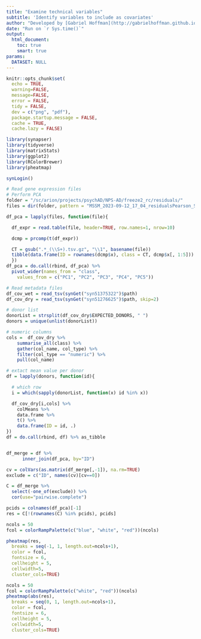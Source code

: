 ```yaml
---
title: "Examine technical variables"
subtitle: 'Identify variables to include as covariates'
author: "Developed by [Gabriel Hoffman](http://gabrielhoffman.github.io/)"
date: "Run on `r Sys.time()`"
output: 
  html_document:
    toc: true
    smart: true
params:
  DATASET: NULL
---
```



<!--- 


cd /sc/arion/projects/CommonMind/hoffman/NPS-AD/work/nps_ad/analysis/freeze2/covariates/
ml python git pandoc gcc/11.2.0
git pull origin master
R --vanilla --no-restore



system("git pull origin master"); rmarkdown::render("examine_covariates.Rmd")



# https://hoffmg01.hpc.mssm.edu/nps_ad/analysis/freeze2/covariates/examine_covariates.html

--->



```r
knitr::opts_chunk$set(
  echo = TRUE,
  warning=FALSE,
  message=FALSE,
  error = FALSE,
  tidy = FALSE,
  dev = c("png", "pdf"),
  package.startup.message = FALSE,
  cache = TRUE,
  cache.lazy = FALSE)
```


```r
library(synapser)
library(tidyverse)
library(matrixStats)
library(ggplot2)
library(RColorBrewer)
library(pheatmap)

synLogin()
```

```r
# Read gene expression files
# Perform PCA
folder = "/sc/arion/projects/psychAD/NPS-AD/freeze2_rc/residuals/"
files = dir(folder, pattern = "MSSM_2023-09-12_17_04_residualsPearson_SubID_class_.*.tsv.gz", full.names=TRUE)

df_pca = lapply(files, function(file){

  df_expr = read.table(file, header=TRUE, row.names=1, nrow=10)

  dcmp = prcomp(t(df_expr))

  CT = gsub(".*_(\\S+).tsv.gz", "\\1", basename(file))
  tibble(data.frame(ID = rownames(dcmp$x), class = CT, dcmp$x[, 1:5]))
  })
df_pca = do.call(rbind, df_pca) %>%
  pivot_wider(names_from = "class", 
    values_from = c("PC1", "PC2", "PC3", "PC4", "PC5"))
```

```r
# Read metadata files
df_cov_wet = read_tsv(synGet("syn51375322")$path)
df_cov_dry = read_tsv(synGet("syn51276625")$path, skip=2)

# donor list
donorList = strsplit(df_cov_dry$EXPECTED_DONORS, " ")
donors = unique(unlist(donorList))

# numeric columns
cols =  df_cov_dry %>% 
    summarise_all(class) %>% 
    gather(col_name, col_type) %>%
    filter(col_type == "numeric") %>%
    pull(col_name)

# extact mean value per donor
df = lapply(donors, function(id){

  # which row
  i = which(sapply(donorList, function(x) id %in% x))

  df_cov_dry[i,cols] %>%
    colMeans %>%
    data.frame %>%
    t() %>%
    data.frame(ID = id, .)
})
df = do.call(rbind, df) %>% as_tibble


df_merge = df %>%
      inner_join(df_pca, by="ID")

cv = colVars(as.matrix(df_merge[,-1]), na.rm=TRUE)
exclude = c("ID", names(cv)[cv==0])

C = df_merge %>%
  select(-one_of(exclude)) %>%
  cor(use="pairwise.complete")

pcids = colnames(df_pca)[-1]
res = C[!(rownames(C) %in% pcids), pcids]
```

```r
ncols = 50
fcol = colorRampPalette(c("blue", "white", "red"))(ncols)

pheatmap(res, 
  breaks = seq(-1, 1, length.out=ncols+1),
  color = fcol,
  fontsize = 6,
  cellheight = 5,
  cellwidth=5, 
  cluster_cols=TRUE)
```

```r
ncols = 50
fcol = colorRampPalette(c("white", "red"))(ncols)
pheatmap(abs(res), 
  breaks = seq(0, 1, length.out=ncols+1),
  color = fcol,
  fontsize = 6,
  cellheight = 5,
  cellwidth=5, 
  cluster_cols=TRUE)
```





